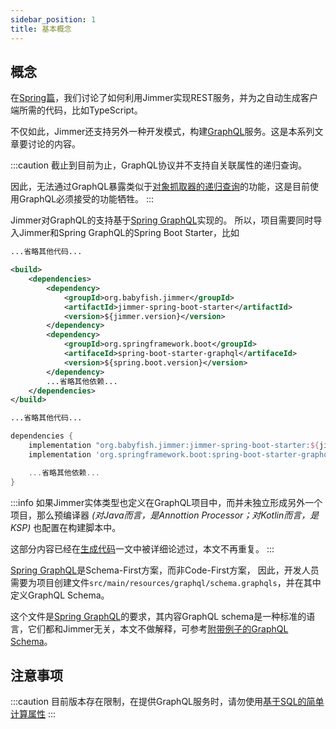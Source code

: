 ```yaml
---
sidebar_position: 1
title: 基本概念
---
```



## 概念

在[Spring篇](../spring)，我们讨论了如何利用Jimmer实现REST服务，并为之自动生成客户端所需的代码，比如TypeScript。

不仅如此，Jimmer还支持另外一种开发模式，构建[GraphQL](https://graphql.org/)服务。这是本系列文章要讨论的内容。

:::caution
截止到目前为止，GraphQL协议并不支持自关联属性的递归查询。

因此，无法通过GraphQL暴露类似于[对象抓取器的递归查询](../query/object-fetcher/recursive)的功能，这是目前使用GraphQL必须接受的功能牺牲。
:::

Jimmer对GraphQL的支持基于[Spring GraphQL](https://spring.io/projects/spring-graphql)实现的。
所以，项目需要同时导入Jimmer和Spring GraphQL的Spring Boot Starter，比如

<Tabs groupId="buildTool">
<TabItem value="maven" label="Maven">

```xml title="pom.xml"
...省略其他代码...

<build>
    <dependencies>
        <dependency>
            <groupId>org.babyfish.jimmer</groupId>
            <artifactId>jimmer-spring-boot-starter</artifactId>
            <version>${jimmer.version}</version>
        </dependency>
        <dependency>
            <groupId>org.springframework.boot</groupId>
            <artifaceId>spring-boot-starter-graphql</artifaceId>
            <version>${spring.boot.version}</version>
        </dependency>
        ...省略其他依赖...
    </dependencies>
</build>

...省略其他代码...
```

</TabItem>
<TabItem value="gradle" label="Gradle">

```groovy title="build.gradle"
dependencies {
    implementation "org.babyfish.jimmer:jimmer-spring-boot-starter:${jimmerVersion}"
    implementation 'org.springframework.boot:spring-boot-starter-graphql'

    ...省略其他依赖...
}
```

</TabItem>
</Tabs>

:::info
如果Jimmer实体类型也定义在GraphQL项目中，而并未独立形成另外一个项目，那么预编译器 *(对Java而言，是Annottion Processor；对Kotlin而言，是KSP)* 也配置在构建脚本中。

这部分内容已经在[生成代码](../quick-view/get-started/generate-code)一文中被详细论述过，本文不再重复。
:::

[Spring GraphQL](https://spring.io/projects/spring-graphql)是Schema-First方案，而非Code-First方案，
因此，开发人员需要为项目创建文件`src/main/resources/graphql/schema.graphqls`，并在其中定义GraphQL Schema。

这个文件是[Spring GraphQL](https://spring.io/projects/spring-graphql)的要求，其内容GraphQL schema是一种标准的语言，它们都和Jimmer无关，本文不做解释，可参考[附带例子的GraphQL Schema](https://github.com/babyfish-ct/jimmer-examples/blob/main/java/jimmer-sql-graphql/service/src/main/resources/graphql/schema.graphqls)。

## 注意事项

:::caution
目前版本存在限制，在提供GraphQL服务时，请勿使用[基于SQL的简单计算属性](../mapping/advanced/calculated/formula#基于sql的计算)
:::